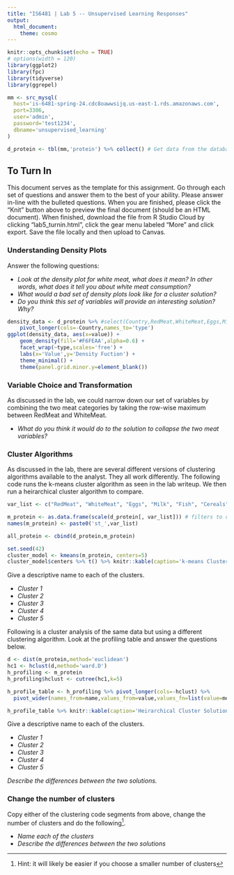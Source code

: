 ```yaml
---
title: "IS6481 | Lab 5 -- Unsupervised Learning Responses"
output: 
  html_document: 
    theme: cosmo
---
```


```r
knitr::opts_chunk$set(echo = TRUE)
# options(width = 120)
library(ggplot2)
library(fpc)
library(tidyverse)
library(ggrepel)

mm <- src_mysql(
  host='is-6481-spring-24.cdc8oawwsijq.us-east-1.rds.amazonaws.com',
  port=3306,
  user='admin',
  password='test1234',
  dbname='unsupervised_learning'
)
```

```r
d_protein <- tbl(mm,'protein') %>% collect() # Get data from the database
```

## To Turn In
This document serves as the template for this assignment. Go through each set of questions and answer them to the best of your ability. Please answer in-line with the bulleted questions. When you are finished, please click the "Knit" button above to preview the final document (should be an HTML document). When finished, download the file from R Studio Cloud by clicking "lab5_turnin.html", click the gear menu labeled "More" and click export. Save the file locally and then upload to Canvas.

### Understanding Density Plots
Answer the following questions:

* *Look at the density plot for white meat, what does it mean? In other words, what does it tell you about white meat consumption?*
* *What would a bad set of density plots look like for a cluster solution?*
* *Do you think this set of variables will provide an interesting solution? Why?*

```r
density_data <- d_protein %>% #select(Country,RedMeat,WhiteMeat,Eggs,Milk) %>% 
    pivot_longer(cols=-Country,names_to='type')
ggplot(density_data, aes(x=value)) + 
    geom_density(fill='#F6FEAA',alpha=0.6) + 
    facet_wrap(~type,scales='free') +
    labs(x='Value',y='Density Fuction') +
    theme_minimal() +
    theme(panel.grid.minor.y=element_blank())
```


### Variable Choice and Transformation
As discussed in the lab, we could narrow down our set of variables by combining the two meat categories by taking the row-wise maximum between RedMeat and WhiteMeat.

* *What do you think it would do to the solution to collapse the two meat variables?*

### Cluster Algorithms
As discussed in the lab, there are several different versions of clustering algorithms available to the analyst. They all work differently. The following code runs the k-means cluster algorithm as seen in the lab writeup. We then run a heirarchical cluster algorithm to compare.

```r
var_list <- c("RedMeat", "WhiteMeat", "Eggs", "Milk", "Fish", "Cereals", "Starch", "Nuts", "FrAndVeg") 

m_protein <- as.data.frame(scale(d_protein[, var_list])) # filters to only the attributes we need and scales them
names(m_protein) <- paste0('st_',var_list)

all_protein <- cbind(d_protein,m_protein)
```

```r
set.seed(42)
cluster_model <- kmeans(m_protein, centers=5)
cluster_model$centers %>% t() %>% knitr::kable(caption='k-means Cluster Solution')
```

Give a descriptive name to each of the clusters.

* *Cluster 1*
* *Cluster 2*
* *Cluster 3*
* *Cluster 4*
* *Cluster 5*

Following is a cluster analysis of the same data but using a different clustering algorithm. Look at the profiling table and answer the questions below.
```r
d <- dist(m_protein,method='euclidean')
hc1 <- hclust(d,method='ward.D')
h_profiling <- m_protein
h_profiling$hclust <- cutree(hc1,k=5)

h_profile_table <- h_profiling %>% pivot_longer(cols=-hclust) %>%
  pivot_wider(names_from=name,values_from=value,values_fn=list(value=mean))

h_profile_table %>% knitr::kable(caption='Heirarchical Cluster Solution')

```


Give a descriptive name to each of the clusters.

* *Cluster 1*
* *Cluster 2*
* *Cluster 3*
* *Cluster 4*
* *Cluster 5*

*Describe the differences between the two solutions.*


### Change the number of clusters

Copy either of the clustering code segments from above, change the number of clusters and do the following^[Hint: it will likely be easier if you choose a smaller number of clusters].

* *Name each of the clusters*
* *Describe the differences between the two solutions*

